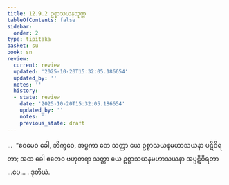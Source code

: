 ```yaml
---
title: 12.9.2 ဥစ္စာသယနသုတ္တ
tableOfContents: false
sidebar:
  order: 2
type: tipitaka
basket: su
book: sn
review:
  current: review
  updated: '2025-10-20T15:32:05.186654'
  updated_by: ''
  notes: ''
  history:
  - state: review
    date: '2025-10-20T15:32:05.186654'
    updated_by: ''
    notes: ''
    previous_state: draft
---
```



<DynamicBreadcrumb />


<ReviewStatus review={frontmatter.review} showDetails={true} />

<HypothesisAnnotation frontmatter={frontmatter} />

<Division number="1152" book="sn" e="ch" v="18" p="451">

<Paragraph number="2484" book="sn">
…  “ဧဝမေဝ ခေါ, ဘိက္ခဝေ, အပ္ပကာ တေ သတ္တာ ယေ ဥစ္စာသယနမဟာသယနာ ပဋိဝိရတာ; အထ ခေါ ဧတေဝ ဗဟုတရာ သတ္တာ ယေ ဥစ္စာသယနမဟာသယနာ အပ္ပဋိဝိရတာ …ပေ… .

</Paragraph>
</Division>

<Paragraph number="2485" type="center" book="sn">
ဒုတိယံ.
</Paragraph>